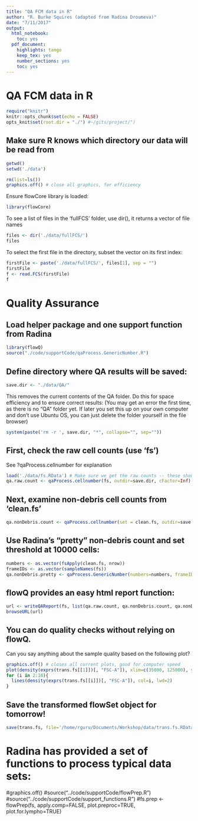 ```yaml
---
title: "QA FCM data in R"
author: "R. Burke Squires (adapted from Radina Droumeva)"
date: "7/11/2017"
output:
  html_notebook:
    toc: yes
  pdf_document:
    highlights: tango
    keep_tex: yes
    number_sections: yes
    toc: yes
---
```


# QA FCM data in R


```r
require("knitr")
knitr::opts_chunk$set(echo = FALSE)
opts_knit$set(root.dir = "./") #~/gits/project/")
```


## Make sure R knows which directory our data will be read from

```r
getwd()
setwd('./data')
```

```r
rm(list=ls())
graphics.off() # close all graphics, for efficiency
```

Ensure flowCore library is loaded:

```r
library(flowCore)
```

To see a list of files in the 'fullFCS' folder, use dir(), it returns a vector of file names

```r
files <- dir('./data/fullFCS/')
files
```

To select the first file in the directory, subset the vector on its first index:

```r
firstFile <- paste('./data/fullFCS/', files[1], sep = "")
firstFile
f <- read.FCS(firstFile)
f
```

##############################################################################

# Quality Assurance


## Load helper package and one support function from Radina

```r
library(flowQ)
source("./code/supportCode/qaProcess.GenericNumber.R")
```



## Define directory where QA results will be saved:

```r
save.dir <- "./data/QA/"
```

This removes the current contents of the QA folder. Do this for space efficiency and to ensure correct results: (You may get an error the first time, as there is no "QA" folder yet. If later you set this up on your own computer and don't use Ubuntu OS, you can just delete the folder yourself in the file browser)

```r
system(paste('rm -r ', save.dir, "*", collapse="", sep=""))
```

## First, check the raw cell counts (use 'fs')

See ?qaProcess.cellnumber for explanation

```r
load('./data/fs.RData') # Make sure we get the raw counts -- these should all be 20,000 for us!
qa.raw.count <- qaProcess.cellnumber(fs, outdir=save.dir, cFactor=Inf)
```

## Next, examine non-debris cell counts from 'clean.fs'

```r
qa.nonDebris.count <- qaProcess.cellnumber(set = clean.fs, outdir=save.dir)
```

## Use Radina's "pretty" non-debris count and set threshold at 10000 cells:

```r
numbers <- as.vector(fsApply(clean.fs, nrow))
frameIDs <- as.vector(sampleNames(fs))
qa.nonDebris.pretty <- qaProcess.GenericNumber(numbers=numbers, frameIDs=frameIDs, outdir=save.dir, cutoff=10000, name="Cell count")
```

## flowQ provides an easy html report function:

```r
url <- writeQAReport(fs, list(qa.raw.count, qa.nonDebris.count, qa.nonDebris.pretty), outdir=save.dir)
browseURL(url)
```

## You can do quality checks without relying on flowQ. 

Can you say anything about the sample quality based on the following plot?

```r
graphics.off() # closes all current plots, good for computer speed
plot(density(exprs(trans.fs[[1]])[, "FSC-A"]), xlim=c(35000, 125000), ylim = c(0,0.00005), lwd=2, main = "FSC Density", sub="", xlab="FSC-A")
for (i in 2:10){
  lines(density(exprs(trans.fs[[i]])[, "FSC-A"]), col=i, lwd=2)
}
```

## Save the transformed flowSet object for tomorrow!

```r
save(trans.fs, file='/home/rguru/Documents/Workshop/data/trans.fs.RData')
```

##################################################################################
# Radina has provided a set of functions to process typical data sets:
#graphics.off()
#source("../code/supportCode/flowPrep.R")
#source("../code/supportCode/support_functions.R")
#fs.prep <- flowPrep(fs, apply.comp=FALSE, plot.preproc=TRUE, plot.for.lympho=TRUE)